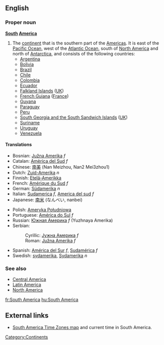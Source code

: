 ==English==
{{wikipedia}}
===Proper noun===
'''[[South]] [[America]]'''

#The [[continent]] that is the southern part of the [[Americas]].  It is east of the [[Pacific Ocean]], west of the [[Atlantic Ocean]], south of [[North America]] and north of [[Antarctica]], and consists of the following countries:
#*[[Argentina]]
#*[[Bolivia]]
#*[[Brazil]]
#*[[Chile]]
#*[[Colombia]]
#*[[Ecuador]]
#*[[Falkland Islands]] ([[UK]])
#*[[French Guiana]] ([[France]])
#*[[Guyana]]
#*[[Paraguay]]
#*[[Peru]]
#*[[South Georgia and the South Sandwich Islands]] ([[UK]])
#*[[Suriname]]
#*[[Uruguay]]
#*[[Venezuela]]

====Translations====
{{top}}
*Bosnian: [[Južna Amerika]] ''f''
*Catalan: [[Amèrica del Sud]] ''f''
*Chinese: [[南美]] (Nan Meizhou, Nan2 Mei3zhou1)
*Dutch: [[Zuid-Amerika]] ''n''
*Finnish: [[Etelä-Amerikka]]
*French: [[Amérique du Sud]] ''f''
*German: [[Südamerika]] ''n''
*Italian: [[Sudamerica]] ''f'', [[America del sud]] ''f''
*Japanese: [[南米]] (なんべい, nanbei)
{{mid}}
*Polish: [[Ameryka Południowa]]
*Portuguese: [[América do Sul]] ''f''
*Russian: [[Южная Америка]] ''f'' (Yuzhnaya Amerika)
*Serbian:
*:Cyrillic: [[Јужна Америка]] ''f''
*:Roman: [[Južna Amerika]] ''f''
*Spanish: [[América del Sur]] ''f'', [[Sudamérica]] ''f''
*Swedish: [[sydamerika]], [[Sydamerika]] ''n''
{{bottom}}

===See also===
*[[Central America]]
*[[Latin America]]
*[[North America]]

[[Category:Continents]]

[[fr:South America]]
[[hu:South America]]

==External links==
* [http://www.worldtimezone.com/time-south-america24.php South America Time Zones map] and current time in South America.